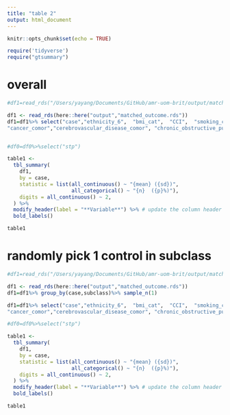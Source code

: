 ```yaml
---
title: "table 2"
output: html_document
---
```



```r
knitr::opts_chunk$set(echo = TRUE)
```


```r
require('tidyverse')
require("gtsummary")
```


# overall

```r
#df1=read_rds("/Users/yayang/Documents/GitHub/amr-uom-brit/output/matched_outcome.rds")

df1 <- read_rds(here::here("output","matched_outcome.rds"))
df1=df1%>% select("case","ethnicity_6",  "bmi_cat",  "CCI",  "smoking_cat_3","imd","care_home_type","care_home","covrx_ever","flu_vaccine",
"cancer_comor","cerebrovascular_disease_comor", "chronic_obstructive_pulmonary_comor", "heart_failure_comor", "connective_tissue_comor", "dementia_comor", "diabetes_comor", "diabetes_complications_comor", "hemiplegia_comor", "metastatic_cancer_comor", "mild_liver_comor", "mod_severe_liver_comor", "mod_severe_renal_comor", "mi_comor", "peptic_ulcer_comor", "peripheral_vascular_comor")



```

```r

#df0=df0%>%select("stp")

table1 <- 
  tbl_summary(
    df1,
    by = case, 
    statistic = list(all_continuous() ~ "{mean} ({sd})",
                     all_categorical() ~ "{n}  ({p}%)"),
    digits = all_continuous() ~ 2,
  ) %>%
  modify_header(label = "**Variable**") %>% # update the column header
  bold_labels() 

table1
```

# randomly pick 1 control in subclass

```r
#df1=read_rds("/Users/yayang/Documents/GitHub/amr-uom-brit/output/matched_outcome.rds")

df1 <- read_rds(here::here("output","matched_outcome.rds"))
df1=df1%>% group_by(case,subclass)%>% sample_n(1)

df1=df1%>% select("case","ethnicity_6",  "bmi_cat",  "CCI",  "smoking_cat_3","imd","care_home_type","care_home","covrx_ever","flu_vaccine",
"cancer_comor","cerebrovascular_disease_comor", "chronic_obstructive_pulmonary_comor", "heart_failure_comor", "connective_tissue_comor", "dementia_comor", "diabetes_comor", "diabetes_complications_comor", "hemiplegia_comor", "metastatic_cancer_comor", "mild_liver_comor", "mod_severe_liver_comor", "mod_severe_renal_comor", "mi_comor", "peptic_ulcer_comor", "peripheral_vascular_comor")


```

```r

#df0=df0%>%select("stp")

table1 <- 
  tbl_summary(
    df1,
    by = case, 
    statistic = list(all_continuous() ~ "{mean} ({sd})",
                     all_categorical() ~ "{n}  ({p}%)"),
    digits = all_continuous() ~ 2,
  ) %>%
  modify_header(label = "**Variable**") %>% # update the column header
  bold_labels() 

table1
```


